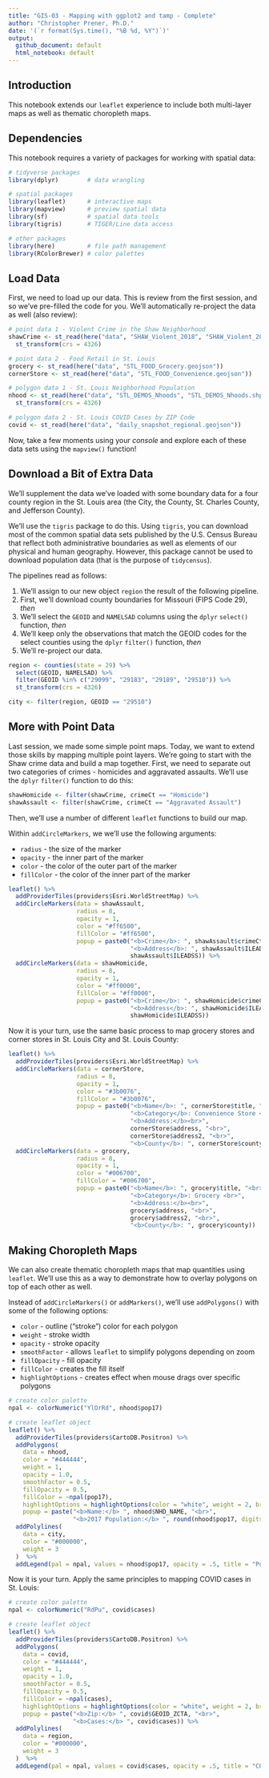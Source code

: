 ```yaml
---
title: "GIS-03 - Mapping with ggplot2 and tamp - Complete"
author: "Christopher Prener, Ph.D."
date: '(`r format(Sys.time(), "%B %d, %Y")`)'
output:
  github_document: default
  html_notebook: default
---
```


## Introduction
This notebook extends our `leaflet` experience to include both multi-layer maps as well as thematic choropleth maps.

## Dependencies
This notebook requires a variety of packages for working with spatial data:

```r
# tidyverse packages
library(dplyr)        # data wrangling

# spatial packages
library(leaflet)      # interactive maps
library(mapview)      # preview spatial data
library(sf)           # spatial data tools
library(tigris)       # TIGER/Line data access

# other packages
library(here)         # file path management
library(RColorBrewer) # color palettes
```

## Load Data
First, we need to load up our data. This is review from the first session, and so we've pre-filled the code for you. We'll automatically re-project the data as well (also review):

```r
# point data 1 - Violent Crime in the Shaw Neighborhood
shawCrime <- st_read(here("data", "SHAW_Violent_2018", "SHAW_Violent_2018.shp")) %>%
  st_transform(crs = 4326)

# point data 2 - Food Retail in St. Louis
grocery <- st_read(here("data", "STL_FOOD_Grocery.geojson"))
cornerStore <- st_read(here("data", "STL_FOOD_Convenience.geojson"))

# polygon data 1 - St. Louis Neighborhood Population
nhood <- st_read(here("data", "STL_DEMOS_Nhoods", "STL_DEMOS_Nhoods.shp")) %>%
  st_transform(crs = 4326)

# polygon data 2 - St. Louis COVID Cases by ZIP Code
covid <- st_read(here("data", "daily_snapshot_regional.geojson"))
```

Now, take a few moments using your *console* and explore each of these data sets using the `mapview()` function!

## Download a Bit of Extra Data
We'll supplement the data we've loaded with some boundary data for a four county region in the St. Louis area (the City, the County, St. Charles County, and Jefferson County).

We'll use the `tigris` package to do this. Using `tigris`, you can download most of the common spatial data sets published by the U.S. Census Bureau that reflect both administrative boundaries as well as elements of our physical and human geography. However, this package cannot be used to download population data (that is the purpose of `tidycensus`).

The pipelines read as follows:

1. We'll assign to our new object `region` the result of the following pipeline.
2. First, we'll download county boundaries for Missouri (FIPS Code 29), *then*
3. We'll select the `GEOID` and `NAMELSAD` columns using the `dplyr` `select()` function, *then*
4. We'll keep only the observations that match the GEOID codes for the select counties using the `dplyr` `filter()` function, *then*
5. We'll re-project our data.

```r
region <- counties(state = 29) %>%
  select(GEOID, NAMELSAD) %>%
  filter(GEOID %in% c("29099", "29183", "29189", "29510")) %>%
  st_transform(crs = 4326)

city <- filter(region, GEOID == "29510")
```

## More with Point Data
Last session, we made some simple point maps. Today, we want to extend those skills by mapping multiple point layers. We're going to start with the Shaw crime data and build a map together. First, we need to separate out two categories of crimes - homicides and aggravated assaults. We'll use the `dplyr` `filter()` function to do this:

```r
shawHomicide <- filter(shawCrime, crimeCt == "Homicide")
shawAssault <- filter(shawCrime, crimeCt == "Aggravated Assault")
```

Then, we'll use a number of different `leaflet` functions to build our map.

Within `addCircleMarkers`, we we'll use the following arguments:

  * `radius` - the size of the marker
  * `opacity` - the inner part of the marker
  * `color` - the color of the outer part of the marker
  * `fillColor` - the color of the inner part of the marker

```r
leaflet() %>%
  addProviderTiles(providers$Esri.WorldStreetMap) %>%
  addCircleMarkers(data = shawAssault,
                   radius = 8,
                   opacity = 1,
                   color = "#ff6500",
                   fillColor = "#ff6500",
                   popup = paste0("<b>Crime</b>: ", shawAssault$crimeCt, "<br>",
                                  "<b>Address</b>: ", shawAssault$ILEADSA, " ",
                                  shawAssault$ILEADSS)) %>%
  addCircleMarkers(data = shawHomicide,
                   radius = 8,
                   opacity = 1,
                   color = "#ff0000",
                   fillColor = "#ff0000",
                   popup = paste0("<b>Crime</b>: ", shawHomicide$crimeCt, "<br>",
                                  "<b>Address</b>: ", shawHomicide$ILEADSA, " ",
                                  shawHomicide$ILEADSS))
```

Now it is your turn, use the same basic process to map grocery stores and corner stores in St. Louis City and St. Louis County:

```r
leaflet() %>%
  addProviderTiles(providers$Esri.WorldStreetMap) %>%
  addCircleMarkers(data = cornerStore,
                   radius = 8,
                   opacity = 1,
                   color = "#3b0076",
                   fillColor = "#3b0076",
                   popup = paste0("<b>Name</b>: ", cornerStore$title, "<br>",
                                  "<b>Category</b>: Convenience Store <br>",
                                  "<b>Address:</b><br>",
                                  cornerStore$address, "<br>",
                                  cornerStore$address2, "<br>",
                                  "<b>County</b>: ", cornerStore$county)) %>%
  addCircleMarkers(data = grocery,
                   radius = 8,
                   opacity = 1,
                   color = "#006700",
                   fillColor = "#006700",
                   popup = paste0("<b>Name</b>: ", grocery$title, "<br>",
                                  "<b>Category</b>: Grocery <br>",
                                  "<b>Address:</b><br>",
                                  grocery$address, "<br>",
                                  grocery$address2, "<br>",
                                  "<b>County</b>: ", grocery$county))
```

## Making Choropleth Maps
We can also create thematic choropleth maps that map quantities using `leaflet`. We'll use this as a way to demonstrate how to overlay polygons on top of each other as well.

Instead of `addCircleMarkers()` or `addMarkers()`, we'll use `addPolygons()` with some of the following options:

* `color` - outline ("stroke") color for each polygon
* `weight` - stroke width
* `opacity` - stroke opacity
* `smoothFactor` - allows `leaflet` to simplify polygons depending on zoom
* `fillOpacity` - fill opacity
* `fillColor` - creates the fill itself
* `highlightOptions` - creates effect when mouse drags over specific polygons

```r
# create color palette
npal <- colorNumeric("YlOrRd", nhood$pop17)

# create leaflet object
leaflet() %>%
  addProviderTiles(providers$CartoDB.Positron) %>%
  addPolygons(
    data = nhood,
    color = "#444444",
    weight = 1,
    opacity = 1.0,
    smoothFactor = 0.5,
    fillOpacity = 0.5,
    fillColor = ~npal(pop17),
    highlightOptions = highlightOptions(color = "white", weight = 2, bringToFront = TRUE),
    popup = paste("<b>Name:</b> ", nhood$NHD_NAME, "<br>",
                  "<b>2017 Population:</b> ", round(nhood$pop17, digits = 0))) %>%
  addPolylines(
    data = city,
    color = "#000000",
    weight = 3
  )  %>%
  addLegend(pal = npal, values = nhood$pop17, opacity = .5, title = "Population (2017)")
```

Now it is your turn. Apply the same principles to mapping COVID cases in St. Louis:

```r
# create color palette
npal <- colorNumeric("RdPu", covid$cases)

# create leaflet object
leaflet() %>%
  addProviderTiles(providers$CartoDB.Positron) %>%
  addPolygons(
    data = covid,
    color = "#444444",
    weight = 1,
    opacity = 1.0,
    smoothFactor = 0.5,
    fillOpacity = 0.5,
    fillColor = ~npal(cases),
    highlightOptions = highlightOptions(color = "white", weight = 2, bringToFront = TRUE),
    popup = paste("<b>Zip:</b> ", covid$GEOID_ZCTA, "<br>",
                  "<b>Cases:</b> ", covid$cases)) %>%
  addPolylines(
    data = region,
    color = "#000000",
    weight = 3
  )  %>%
  addLegend(pal = npal, values = covid$cases, opacity = .5, title = "COVID Cases")
```
